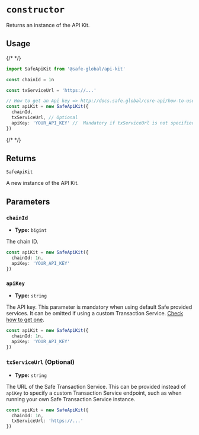 # `constructor`

Returns an instance of the API Kit.

## Usage

{/* <!-- vale off --> */}

```typescript
import SafeApiKit from '@safe-global/api-kit'

const chainId = 1n

const txServiceUrl = 'https://...'

// How to get an Api key => http://docs.safe.global/core-api/how-to-use-api-keys
const apiKit = new SafeApiKit({
  chainId,
  txServiceUrl, // Optional
  apiKey: 'YOUR_API_KEY' //  Mandatory if txServiceUrl is not specified
})
```

{/* <!-- vale on --> */}

## Returns

`SafeApiKit`

A new instance of the API Kit.

## Parameters

### `chainId`

- **Type:** `bigint`

The chain ID.

```typescript focus=2
const apiKit = new SafeApiKit({
  chainId: 1n,
  apiKey: 'YOUR_API_KEY'
})
```

### `apiKey`

- **Type:** `string`

The API key. This parameter is mandatory when using default Safe provided services. It can be omitted if using a custom Transaction Service. [Check how to get one](../core-api/how-to-use-api-keys).

```typescript focus=3
const apiKit = new SafeApiKit({
  chainId: 1n,
  apiKey: 'YOUR_API_KEY'
})
```

### `txServiceUrl` (Optional)

- **Type:** `string`

The URL of the Safe Transaction Service. This can be provided instead of `apiKey` to specify a custom Transaction Service endpoint, such as when running your own Safe Transaction Service instance.

```typescript focus=3
const apiKit = new SafeApiKit({
  chainId: 1n,
  txServiceUrl: 'https://...'
})
```
